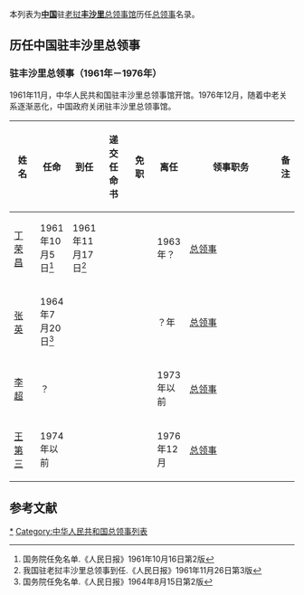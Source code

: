 本列表为'''[[中国|中国]]'''驻[[老挝|老挝]]'''[[丰沙里|丰沙里]]'''[[中国驻丰沙里总领事馆|总领事馆]]历任[[总领事|总领事]]名录。

==历任中国驻丰沙里总领事==
=== {{PRC}}驻丰沙里总领事（1961年－1976年） ===
1961年11月，中华人民共和国驻丰沙里总领事馆开馆。1976年12月，随着中老关系逐渐恶化，中国政府关闭驻丰沙里总领事馆。
{| class="wikitable"
! width=10% |姓名
! width=10% |任命
! width=10% |到任
! width=10% |递交任命书
! width=10% |免职
! width=10% |离任
! width=8% |领事职务
! width=13% colspan="2" |备注
|-
| [[丁荣昌|丁荣昌]]
| 1961年10月5日<ref>国务院任免名单.《人民日报》1961年10月16日第2版</ref>
| 1961年11月17日<ref>我国驻老挝丰沙里总领事到任.《人民日报》1961年11月26日第3版</ref>
|
|
| 1963年？
| [[总领事|总领事]]
|
|-
| [[张英_(外交官)|张英]]
| 1964年7月20日<ref>国务院任免名单.《人民日报》1964年8月15日第2版</ref>
|
|
|
| ？年
| [[总领事|总领事]]
|
|-
| [[李超_(1918年)|李超]]
| ？
|
|
|
| 1973年以前
| [[总领事|总领事]]
|
|-
| [[王第三|王第三]]
| 1974年以前
|
|
|
| 1976年12月
| [[总领事|总领事]]
|
|}

== 参考文献 ==
{{reflist}}

[[Category:中华人民共和国驻丰沙里总领事|*]]
[[Category:中华人民共和国总领事列表|Category:中华人民共和国总领事列表]]